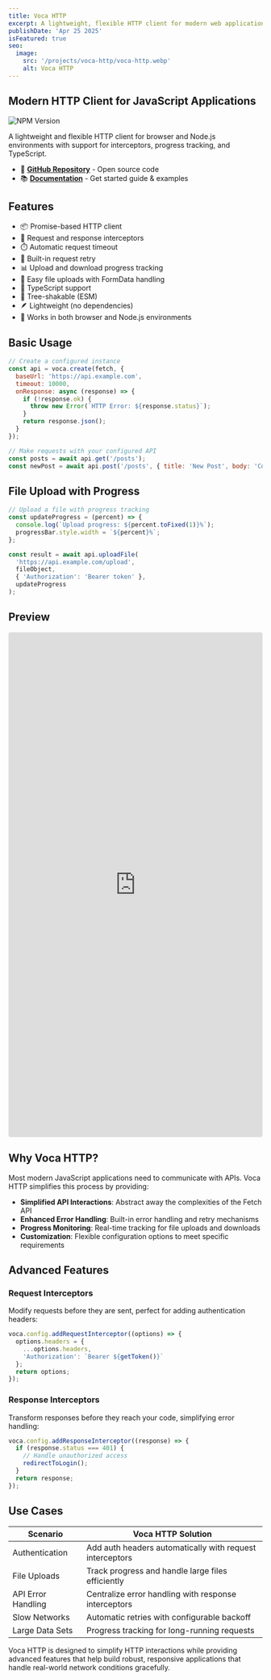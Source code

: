 ```yaml
---
title: Voca HTTP
excerpt: A lightweight, flexible HTTP client for modern web applications, with support for interceptors, timeouts, retries, and file handling.
publishDate: 'Apr 25 2025'
isFeatured: true
seo:
  image:
    src: '/projects/voca-http/voca-http.webp'
    alt: Voca HTTP
---
```


## Modern HTTP Client for JavaScript Applications 
![NPM Version](https://img.shields.io/npm/v/voca-http)

A lightweight and flexible HTTP client for browser and Node.js environments with support for interceptors, progress tracking, and TypeScript.

- 🐙 **[GitHub Repository](https://github.com/Subhojit1992/voca-http)** - Open source code
- 📚 **[Documentation](https://vocahttp.netlify.app/)** - Get started guide & examples

## Features

- 📦 Promise-based HTTP client
- 🔄 Request and response interceptors
- ⏱️ Automatic request timeout
- 🔁 Built-in request retry
- 📊 Upload and download progress tracking
- 📁 Easy file uploads with FormData handling
- 🧩 TypeScript support
- 🌳 Tree-shakable (ESM)
- 🪶 Lightweight (no dependencies)
- 🧠 Works in both browser and Node.js environments

## Basic Usage

```javascript
// Create a configured instance
const api = voca.create(fetch, {
  baseUrl: 'https://api.example.com',
  timeout: 10000,
  onResponse: async (response) => {
    if (!response.ok) {
      throw new Error(`HTTP Error: ${response.status}`);
    }
    return response.json();
  }
});

// Make requests with your configured API
const posts = await api.get('/posts');
const newPost = await api.post('/posts', { title: 'New Post', body: 'Content' });
```

## File Upload with Progress

```javascript
// Upload a file with progress tracking
const updateProgress = (percent) => {
  console.log(`Upload progress: ${percent.toFixed(1)}%`);
  progressBar.style.width = `${percent}%`;
};

const result = await api.uploadFile(
  'https://api.example.com/upload',
  fileObject,
  { 'Authorization': 'Bearer token' },
  updateProgress
);
```

## Preview

<iframe src="https://codesandbox.io/embed/lsymw2?view=preview&module=%2Fsrc%2FApp.js&expanddevtools=1"
  style="width:100%; height: 1000px; border:0; border-radius: 4px; overflow:hidden;"
  title="voca-http"
  allow="accelerometer; ambient-light-sensor; camera; encrypted-media; geolocation; gyroscope; hid; microphone; midi; payment; usb; vr; xr-spatial-tracking"
  sandbox="allow-forms allow-modals allow-popups allow-presentation allow-same-origin allow-scripts"
></iframe>

## Why Voca HTTP?

Most modern JavaScript applications need to communicate with APIs. Voca HTTP simplifies this process by providing:

- **Simplified API Interactions**: Abstract away the complexities of the Fetch API
- **Enhanced Error Handling**: Built-in error handling and retry mechanisms
- **Progress Monitoring**: Real-time tracking for file uploads and downloads
- **Customization**: Flexible configuration options to meet specific requirements

## Advanced Features

### Request Interceptors

Modify requests before they are sent, perfect for adding authentication headers:

```javascript
voca.config.addRequestInterceptor((options) => {
  options.headers = {
    ...options.headers,
    'Authorization': `Bearer ${getToken()}`
  };
  return options;
});
```

### Response Interceptors

Transform responses before they reach your code, simplifying error handling:

```javascript
voca.config.addResponseInterceptor((response) => {
  if (response.status === 401) {
    // Handle unauthorized access
    redirectToLogin();
  }
  return response;
});
```

## Use Cases

| Scenario | Voca HTTP Solution |
|----------|-------------------|
| Authentication | Add auth headers automatically with request interceptors |
| File Uploads | Track progress and handle large files efficiently |
| API Error Handling | Centralize error handling with response interceptors |
| Slow Networks | Automatic retries with configurable backoff |
| Large Data Sets | Progress tracking for long-running requests |

Voca HTTP is designed to simplify HTTP interactions while providing advanced features that help build robust, responsive applications that handle real-world network conditions gracefully. 